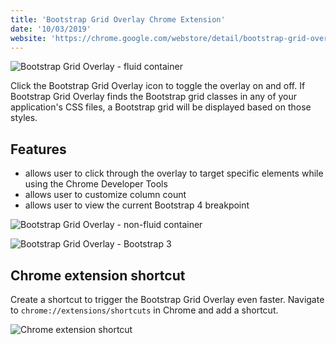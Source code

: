 ```yaml
---
title: 'Bootstrap Grid Overlay Chrome Extension'
date: '10/03/2019'
website: 'https://chrome.google.com/webstore/detail/bootstrap-grid-overlay/mnlklmelflkheijccafopdohgclfefcg'
---
```


![Bootstrap Grid Overlay - fluid container](../uploads/bootstrap-grid-overlay-fluid.jpg)

Click the Bootstrap Grid Overlay icon to toggle the overlay on and off. If Bootstrap Grid Overlay finds the Bootstrap grid classes in any of your application's CSS files, a Bootstrap grid will be displayed based on those styles.	

## Features

* allows user to click through the overlay to target specific elements while using the Chrome Developer Tools	
* allows user to customize column count	
* allows user to view the current Bootstrap 4 breakpoint

![Bootstrap Grid Overlay - non-fluid container](../uploads/bootstrap-grid-overlay.jpg)

![Bootstrap Grid Overlay - Bootstrap 3](../uploads/bootstrap-grid-overlay-bootstrap-3.jpg)

## Chrome extension shortcut

Create a shortcut to trigger the Bootstrap Grid Overlay even faster. Navigate to `chrome://extensions/shortcuts` in Chrome and add a shortcut.	

![Chrome extension shortcut](../uploads/chrome-extension-shortcuts.jpg)